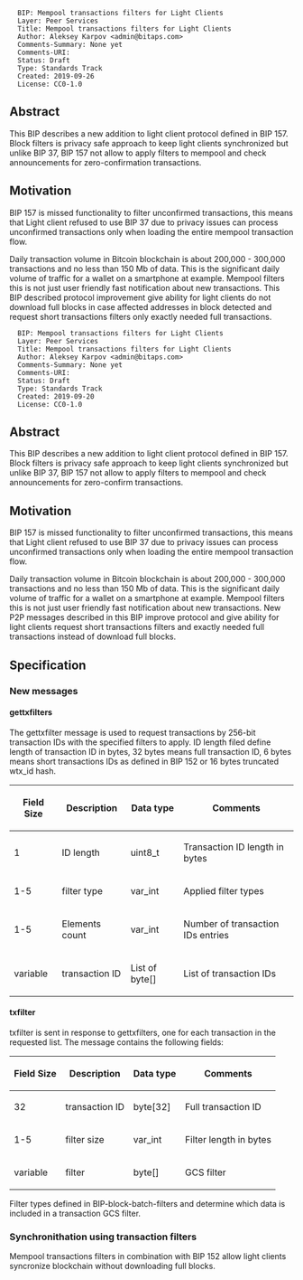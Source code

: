 <pre>
  BIP: Mempool transactions filters for Light Clients
  Layer: Peer Services
  Title: Mempool transactions filters for Light Clients
  Author: Aleksey Karpov <admin@bitaps.com>
  Comments-Summary: None yet
  Comments-URI: 
  Status: Draft
  Type: Standards Track
  Created: 2019-09-26
  License: CC0-1.0
</pre>


== Abstract ==

This BIP describes a new addition to light client protocol defined in BIP 157. Block filters is privacy
safe approach to keep light clients synchronized but unlike BIP 37,  BIP 157  not allow to apply filters to 
mempool and check announcements for zero-confirmation transactions. 


== Motivation ==

BIP 157 is missed functionality to filter unconfirmed transactions, this means that Light client refused to use BIP 37 
due to privacy issues can process unconfirmed transactions only when loading the entire mempool transaction flow. 

Daily transaction volume in Bitcoin blockchain is about 200,000 - 300,000 transactions and no less than 150 Mb of data.
This is the significant daily volume of traffic for a wallet on a smartphone at example. Mempool filters this is not 
just user friendly fast notification about new transactions. This BIP described protocol improvement give ability 
for light clients do not download full blocks in case affected addresses in block detected and request short transactions
filters only exactly needed full transactions.

<pre>
  BIP: Mempool transactions filters for Light Clients
  Layer: Peer Services
  Title: Mempool transactions filters for Light Clients
  Author: Aleksey Karpov <admin@bitaps.com>
  Comments-Summary: None yet
  Comments-URI: 
  Status: Draft
  Type: Standards Track
  Created: 2019-09-20
  License: CC0-1.0
</pre>


== Abstract ==

This BIP describes a new addition to light client protocol defined in BIP 157. Block filters is privacy
safe approach to keep light clients synchronized but unlike BIP 37,  BIP 157  not allow to apply filters to 
mempool and check announcements for zero-confirm transactions. 


== Motivation ==

BIP 157 is missed functionality to filter unconfirmed transactions, this means that Light client refused to use BIP 37 
due to privacy issues can process unconfirmed transactions only when loading the entire mempool transaction flow. 

Daily transaction volume in Bitcoin blockchain is about 200,000 - 300,000 transactions and no less than 150 Mb of data.
This is the significant daily volume of traffic for a wallet on a smartphone at example. Mempool filters this is not 
just user friendly fast notification about new transactions. New P2P messages described in this BIP improve
protocol and give ability for light clients request short transactions filters and  exactly needed full transactions 
instead of download full blocks.

== Specification ==

=== New messages ===


==== gettxfilters ====

The gettxfilter message is used to request transactions by 256-bit transaction IDs with the specified filters to apply. 
ID length filed define length of transaction ID in bytes, 32 bytes means full transaction ID, 6 bytes means short transactions IDs as defined in BIP 152 or 16 bytes truncated wtx_id hash.

{|class="wikitable"
! Field Size !! Description !! Data type !! Comments
|-
| 1 || ID length || uint8_t || Transaction ID length in bytes
|-
| 1-5  || filter type || var_int || Applied filter types
|-
| 1-5 || Elements count || var_int || Number of transaction IDs entries
|-
| variable  || transaction ID || List of byte[] || List of transaction IDs 
|}


==== txfilter ====

txfilter is sent in response to gettxfilters, one for each transaction in the requested list. The message contains the following fields:

{|class="wikitable"
! Field Size !! Description !! Data type !! Comments
|-
| 32 || transaction ID || byte[32] || Full transaction ID 
|-
| 1-5 || filter size || var_int || Filter length in bytes
|-
| variable  || filter || byte[] || GCS filter
|}

Filter types defined in BIP-block-batch-filters and determine which data is included in a transaction GCS filter.


=== Synchronithation using transaction filters ===

Mempool transactions filters in combination with  BIP 152 allow light clients syncronize blockchain without downloading full 
blocks.   



